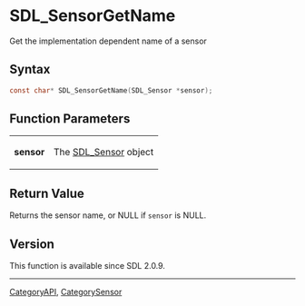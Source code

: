 = SDL_SensorGetName =

Get the implementation dependent name of a sensor 

== Syntax ==

<syntaxhighlight lang='c'>
const char* SDL_SensorGetName(SDL_Sensor *sensor);
</syntaxhighlight>

== Function Parameters ==

{|
|'''sensor'''
|The [[SDL_Sensor]] object
|}

== Return Value ==

Returns the sensor name, or NULL if <code>sensor</code> is NULL.

== Version ==

This function is available since SDL 2.0.9.

----
[[CategoryAPI]], [[CategorySensor]]



